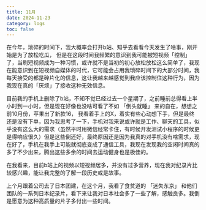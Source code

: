 ```yaml
---
title: 11月
date: 2024-11-23
category: logs
toc: false
---
```


在今年，琐碎的时间下，我大概率会打开b站、知乎去看看今天发生了啥事，刚开始是为了放松吃瓜，
但是在这段时间我频繁的意识到我可能被短视频「控制」了，当刷短视频成为一种习惯，或许就不是当初的初心放松放松这么简单了，我现在能意识到在短视频自媒体的时代，它可能会占用我琐碎时间下的大部分时间，我每天接受的都是碎片化的信息，这让我越来越感觉到我应该控制住这种行为，因为我现在真的「厌烦」了接收这种无效信息。  

目前我的手机上删除了b站，不知不觉已经过去一个星期了，之前睡前总得看上半小时到一小时，但是现在好像也没啥可看了不如 「倒头就睡」 来的自在，想想之前10月份，苹果出了新款16，
我看着手上的X，着实有些心动想下手，但是最终还是没有下单，因为我思考了一下，手机对我来说或许就是工作、聊天的工具，似乎没有这么大的需求（虽然平时用微信经常卡住，有时候开发测试小程序的时候更是得响应很久）但是这些倒还好，最终原因还是因为我真的对手机没有啥需求，现在好了，手机在我手上可能就彻底变成了通信工具，我现在发现我的空闲时间真的多了不少出来，腾出这些多余的时间去运动健身也是极佳的。

在我看来，目前b站上的视频以短视频居多，并没有过多营养，现在我对纪录片比较感兴趣，能让我完整的了解一段历史或是故事。  

上个月跟着公司去了日本团建，在这个月，我看了食贫道的 「迷失东京」 和他们团队的一系列日本纪录片，看下来让我对日本社会多了一些了解，感触良多。我倒是愿意为这种高质量的片子多付出一些时间。